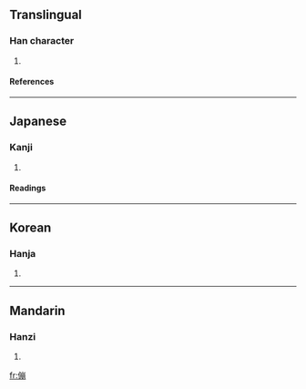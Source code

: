 ==Translingual==
===Han character===
{{Han char|rad=人|as=11|sn=13|four=2212<sub>7</sub>|canj=人山月月 (OUBB)}}
# {{defn|Han}}
====References====
{{Han ref|kx=0114.160|dkj=01012|dj=0242.240|hdz=10211.080|uh=50B0|ud=20656|bh=DCBD|bd=56509}}
----
==Japanese==
===Kanji===
{{ja-kanji|grade=|rs=人11}}
# {{defn|Japanese}}
====Readings====
{{ja-readings|on=[[ほう]] (hō), [[ぼう]] (bō)|kun=[[とも]] (tomo), [[ともがら]] (tomogara), [[おもねりくみする]] (omonerikumisuru)}}
----
==Korean==
===Hanja===
{{ko-hanja|hangeul=붕|rv=bung|mr=pung}}
# {{defn|Korean}}
----
==Mandarin==
===Hanzi===
{{cmn-hanzi|pin=[[péng]] (peng2)|wg=p'eng<sup>2</sup>}}
# {{defn|Mandarin}}

[[fr:傰]]
